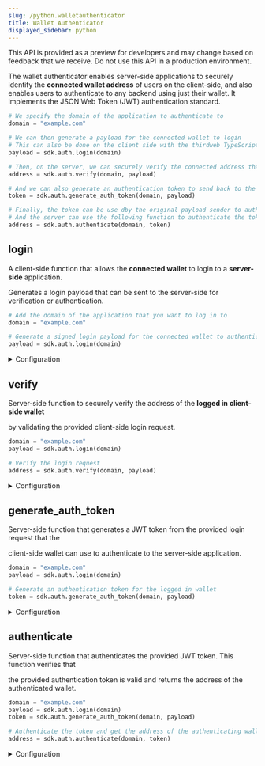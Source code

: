 ```yaml
---
slug: /python.walletauthenticator
title: Wallet Authenticator
displayed_sidebar: python
---
```


This API is provided as a preview for developers and may change based on feedback that we receive. Do not use this API in a production environment.

The wallet authenticator enables server-side applications to securely identify the
**connected wallet address** of users on the client-side, and also enables users to authenticate
to any backend using just their wallet. It implements the JSON Web Token (JWT) authentication
standard.

```python
# We specify the domain of the application to authenticate to
domain = "example.com"

# We can then generate a payload for the connected wallet to login
# This can also be done on the client side with the thirdweb TypeScript SDK
payload = sdk.auth.login(domain)

# Then, on the server, we can securely verify the connected address that signed the payload
address = sdk.auth.verify(domain, payload)

# And we can also generate an authentication token to send back to the original payload sender
token = sdk.auth.generate_auth_token(domain, payload)

# Finally, the token can be use dby the original payload sender to authenticate to the backend
# And the server can use the following function to authenticate the token and verify the address
address = sdk.auth.authenticate(domain, token)
```

## login

A client-side function that allows the **connected wallet** to login to a **server-side** application.

Generates a login payload that can be sent to the server-side for verification or authentication.

```python
# Add the domain of the application that you want to log in to
domain = "example.com"

# Generate a signed login payload for the connected wallet to authenticate with
payload = sdk.auth.login(domain)
```

<details>
<summary>Configuration</summary>
<div>

#### domain

The domain of the application that you want to log in to. Must be of type `str`.

#### options (optional)

The configuration options for the login payload. Must be a `LoginOptions` object:

```python
class LoginOptions:
    nonce: Optional[str] = None
    expiration_time: Optional[datetime] = None
    chain_id: Optional[int] = None
```

### Return Value

A `LoginPayload` object that can be sent to the server-side for verification or authentication.

```python
class LoginPayload:
    payload: LoginPayloadData
    signature: str

class LoginPayloadData:
    domain: str
    address: str
    nonce: str
    expiration_time: datetime
    chain_id: Optional[int] = None
```

</div>
</details>

## verify

Server-side function to securely verify the address of the **logged in client-side wallet**

by validating the provided client-side login request.

```python
domain = "example.com"
payload = sdk.auth.login(domain)

# Verify the login request
address = sdk.auth.verify(domain, payload)
```

<details>
<summary>Configuration</summary>
<div>

#### domain

The domain of the application to verify the login request for. Must of of type `str`

#### payload

The login payload to verify. Must be a `LoginPayload` object

```python
class LoginPayload:
    payload: LoginPayloadData
    signature: str

class LoginPayloadData:
    domain: str
    address: str
    nonce: str
    expiration_time: datetime
    chain_id: Optional[int] = None
```

### Return Value

Returns the address of the logged in wallet that signed the payload as a `str` type.

</div>
</details>

## generate_auth_token

Server-side function that generates a JWT token from the provided login request that the

client-side wallet can use to authenticate to the server-side application.

```python
domain = "example.com"
payload = sdk.auth.login(domain)

# Generate an authentication token for the logged in wallet
token = sdk.auth.generate_auth_token(domain, payload)
```

<details>
<summary>Configuration</summary>
<div>

#### domain

The domain of the application to authenticate to. Must be of type `str`.

#### payload

The login payload to authenticate with. Must be a `LoginPayload` object:

```python
class LoginPayload:
    payload: LoginPayloadData
    signature: str

class LoginPayloadData:
    domain: str
    address: str
    nonce: str
    expiration_time: datetime
    chain_id: Optional[int] = None
```

#### options (optional)

The configuration options for the authentication token. Must be an `AuthenticationOptions` object:

```python
class AuthenticationOptions:
    invalid_before: Optional[datetime] = None
    expiration_time: Optional[datetime] = None
```

### Return Value

Returns an authentication token `string` that can be used to make authenticated requests to the server.

</div>
</details>

## authenticate

Server-side function that authenticates the provided JWT token. This function verifies that

the provided authentication token is valid and returns the address of the authenticated wallet.

```python
domain = "example.com"
payload = sdk.auth.login(domain)
token = sdk.auth.generate_auth_token(domain, payload)

# Authenticate the token and get the address of the authenticating wallet
address = sdk.auth.authenticate(domain, token)
```

<details>
<summary>Configuration</summary>
<div>

#### domain

The domain of the application to authenticate the token to. Must be of type `str`.

#### token

The authentication token to authenticate with. Must be of type `str`.

### Return Value

A `string` representing the address of the authenticated wallet.

</div>
</details>
